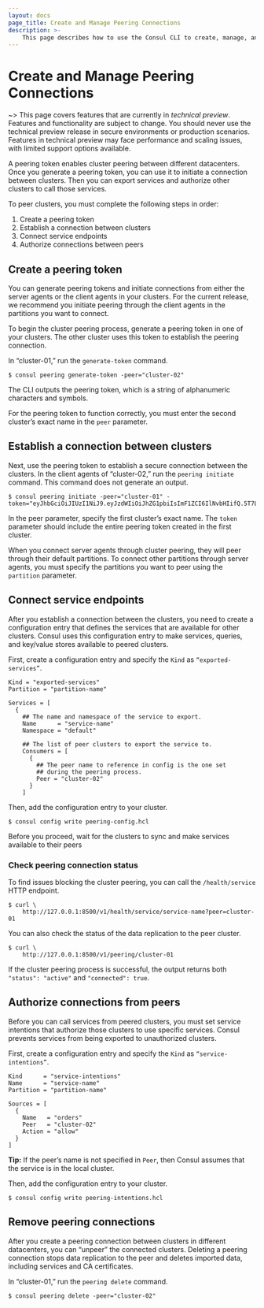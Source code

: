 ```yaml
---
layout: docs
page_title: Create and Manage Peering Connections
description: >-
    This page describes how to use the Consul CLI to create, manage, and delete peering connections for cluster peering.
---
```


# Create and Manage Peering Connections

~> This page covers features that are currently in _technical preview_. Features and functionality are subject to change. You should never use the technical preview release in secure environments or production scenarios. Features in technical preview may face performance and scaling issues, with limited support options available.

A peering token enables cluster peering between different datacenters. Once you generate a peering token, you can use it to initiate a connection between clusters. Then you can export services and authorize other clusters to call those services.

To peer clusters, you must complete the following steps in order:

1. Create a peering token
1. Establish a connection between clusters
1. Connect service endpoints
1. Authorize connections between peers

## Create a peering token

You can generate peering tokens and initiate connections from either the server agents or the client agents in your clusters. For the current release, we recommend you initiate peering through the client agents in the partitions you want to connect.

To begin the cluster peering process, generate a peering token in one of your clusters. The other cluster uses this token to establish the peering connection.

In “cluster-01,” run the ``generate-token`` command.

```shell-session
$ consul peering generate-token -peer="cluster-02"
```

The CLI outputs the peering token, which is a string of alphanumeric characters and symbols.

For the peering token to function correctly, you must enter the second cluster’s exact name in the ``peer`` parameter.

## Establish a connection between clusters

Next, use the peering token to establish a secure connection between the clusters. In the client agents of “cluster-02,” run the ``peering initiate`` command. This command does not generate an output.

```shell-session
$ consul peering initiate -peer="cluster-01" -token="eyJhbGciOiJIUzI1NiJ9.eyJzdWIiOiJhZG1pbiIsImF1ZCI6IlNvbHIifQ.5T7L_L1MPfQ_5FjKGa1fTPqrzwK4bNSM812nW6oyjb8"
```

In the peer parameter, specify the first cluster’s exact name. The ``token`` parameter should include the entire peering token created in the first cluster.

When you connect server agents through cluster peering, they will peer through their default partitions. To connect other partitions through server agents, you must specify the partitions you want to peer using the ``partition`` parameter.

## Connect service endpoints

After you establish a connection between the clusters, you need to create a configuration entry that defines the services that are available for other clusters. Consul uses this configuration entry to make services, queries, and key/value stores available to peered clusters.

First, create a configuration entry and specify the ``Kind`` as ``“exported-services”``.

<CodeBlockConfig filename="peering-config.hcl">

```shell-session
Kind = "exported-services"
Partition = "partition-name"

Services = [
  {
    ## The name and namespace of the service to export.
    Name      = "service-name"
    Namespace = "default"

    ## The list of peer clusters to export the service to.
    Consumers = [
      {
        ## The peer name to reference in config is the one set
        ## during the peering process.
        Peer = "cluster-02"
      }
    ]
```

</CodeBlockConfig>

Then, add the configuration entry to your cluster.

```shell-session
$ consul config write peering-config.hcl
```

Before you proceed, wait for the clusters to sync and make services available to their peers

### Check peering connection status

To find issues blocking the cluster peering, you can call the ``/health/service`` HTTP endpoint.

```shell-session
$ curl \
    http://127.0.0.1:8500/v1/health/service/service-name?peer=cluster-01
```

You can also check the status of the data replication to the peer cluster.
```shell-session
$ curl \
    http://127.0.0.1:8500/v1/peering/cluster-01
```

If the cluster peering process is successful, the output returns both ``"status": "active"`` and ``"connected": true``.

## Authorize connections from peers

Before you can call services from peered clusters, you must set service intentions that authorize those clusters to use specific services. Consul prevents services from being exported to unauthorized clusters.

First, create a configuration entry and specify the ``Kind`` as ``“service-intentions”``.

<CodeBlockConfig filename="peering-intentions.hcl">

```shell-session
Kind      = "service-intentions"
Name      = "service-name"
Partition = "partition-name"

Sources = [
  {
    Name   = "orders"
    Peer   = "cluster-02"
    Action = "allow"
  }
]
```

</CodeBlockConfig>

**Tip:** If the peer’s name is not specified in ``Peer``, then Consul assumes that the service is in the local cluster.

Then, add the configuration entry to your cluster.

```shell-session
$ consul config write peering-intentions.hcl
```

## Remove peering connections

After you create a peering connection between clusters in different datacenters, you can “unpeer” the connected clusters. Deleting a peering connection stops data replication to the peer and deletes imported data, including services and CA certificates.

In “cluster-01,” run the ``peering delete`` command.

```shell-session
$ consul peering delete -peer="cluster-02"
```
